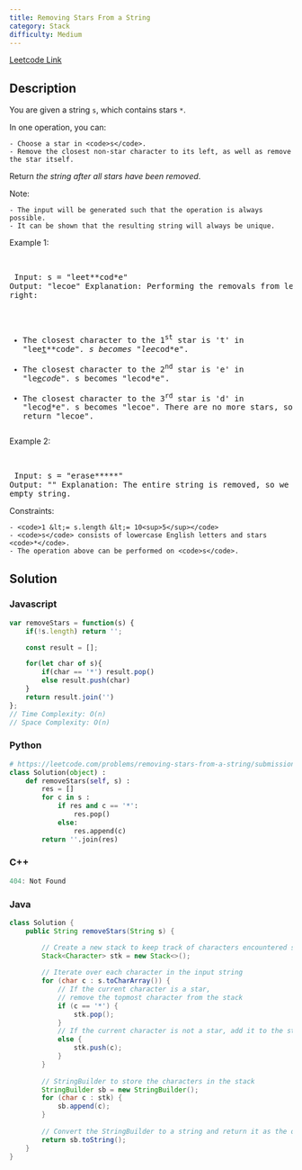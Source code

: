 ```yaml
---
title: Removing Stars From a String
category: Stack
difficulty: Medium
---
```


<Callout>

[Leetcode Link](https://leetcode.com/problems/removing-stars-from-a-string)

</Callout>

## Description
You are given a string <code>s</code>, which contains stars <code>*</code>.

In one operation, you can:


	- Choose a star in <code>s</code>.
	- Remove the closest non-star character to its left, as well as remove the star itself.


Return *the string after all stars have been removed*.

Note:


	- The input will be generated such that the operation is always possible.
	- It can be shown that the resulting string will always be unique.


 
Example 1:

<br /><pre className="overflow-x-auto">
Input: s = &quot;leet**cod*e&quot;
Output: &quot;lecoe&quot;
Explanation: Performing the removals from left to right:
- The closest character to the 1<sup>st</sup> star is &#39;t&#39; in &quot;lee<u>t</u>**cod*e&quot;. s becomes &quot;lee*cod*e&quot;.
- The closest character to the 2<sup>nd</sup> star is &#39;e&#39; in &quot;le<u>e</u>*cod*e&quot;. s becomes &quot;lecod*e&quot;.
- The closest character to the 3<sup>rd</sup> star is &#39;d&#39; in &quot;leco<u>d</u>*e&quot;. s becomes &quot;lecoe&quot;.
There are no more stars, so we return &quot;lecoe&quot;.</pre>

Example 2:

<br /><pre className="overflow-x-auto">
Input: s = &quot;erase*****&quot;
Output: &quot;&quot;
Explanation: The entire string is removed, so we return an empty string.
</pre>

 
Constraints:


	- <code>1 &lt;= s.length &lt;= 10<sup>5</sup></code>
	- <code>s</code> consists of lowercase English letters and stars <code>*</code>.
	- The operation above can be performed on <code>s</code>.



## Solution

### Javascript
```javascript
var removeStars = function(s) {
    if(!s.length) return '';

    const result = [];

    for(let char of s){
        if(char == '*') result.pop()
        else result.push(char)
    }
    return result.join('')
};
// Time Complexity: O(n)
// Space Complexity: O(n)

```
### Python
```python
# https://leetcode.com/problems/removing-stars-from-a-string/submissions/1011668695/
class Solution(object) :
    def removeStars(self, s) :
        res = []
        for c in s :
            if res and c == '*':
                res.pop()
            else:
                res.append(c)
        return ''.join(res)

```
### C++
```cpp
404: Not Found
```
### Java
```java
class Solution {
    public String removeStars(String s) {

        // Create a new stack to keep track of characters encountered so far
        Stack<Character> stk = new Stack<>();
        
        // Iterate over each character in the input string
        for (char c : s.toCharArray()) {
            // If the current character is a star,
            // remove the topmost character from the stack
            if (c == '*') {
                stk.pop();
            }
            // If the current character is not a star, add it to the stack
            else {
                stk.push(c);
            }
        }
        
        // StringBuilder to store the characters in the stack
        StringBuilder sb = new StringBuilder();
        for (char c : stk) {
            sb.append(c);
        }
        
        // Convert the StringBuilder to a string and return it as the output
        return sb.toString();
    }
}

```


